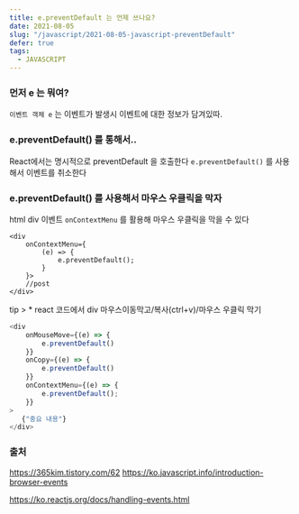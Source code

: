 ```yaml
---
title: e.preventDefault 는 언제 쓰나요?
date: 2021-08-05
slug: "/javascript/2021-08-05-javascript-preventDefault"
defer: true
tags:
  - JAVASCRIPT
---
```


###  먼저 e 는 뭐여?

`이벤트 객체 e` 는 이벤트가 발생시 이벤트에 대한 정보가 담겨있따.


###  e.preventDefault() 를 통해서..
React에서는 명시적으로 preventDefault 을 호출한다
`e.preventDefault()` 를 사용해서 이벤트를 취소한다

### e.preventDefault() 를 사용해서 마우스 우클릭을 막자
html div 이벤트 `onContextMenu` 를 활용해 마우스 우클릭을 막을 수 있다
```
<div
    onContextMenu={
        (e) => {
            e.preventDefault();
        }
    }>
    //post
</div>
```

tip > * react 코드에서 div 마우스이동막고/복사(ctrl+v)/마우스 우클릭 막기

```javascript
<div
    onMouseMove={(e) => {
        e.preventDefault()
    }}
    onCopy={(e) => {
        e.preventDefault()
    }}
    onContextMenu={(e) => {
        e.preventDefault();
    }}
>
   {"중요 내용"}
</div>
```
###  출처
https://365kim.tistory.com/62
https://ko.javascript.info/introduction-browser-events

https://ko.reactjs.org/docs/handling-events.html

